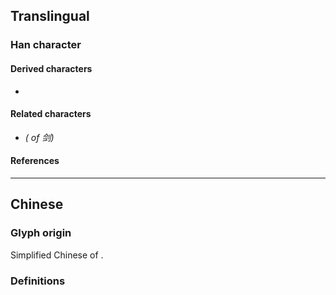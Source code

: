 {{also|劍|剣}}
{{character info}}
==Translingual==
{{Han simplified forms|劍|剣|剑}}

===Han character===
{{Han char|rn=18|rad=刀|as=07|sn=9|four=|canj=OMLN|ids=⿰佥刂}}

====Derived characters====
* {{l|mul|[[䈩]]}}

====Related characters====
* {{l|mul|[[劍]]}} ''({{w|Traditional Chinese|Traditional form}} of 剑)''

====References====
{{Han ref|kx=0140.291|hdz=10342.070|uh=5251}}

----

==Chinese==

===Glyph origin===
Simplified Chinese of {{l|zh|劍}}.

===Definitions===
{{zh-see|劍}}